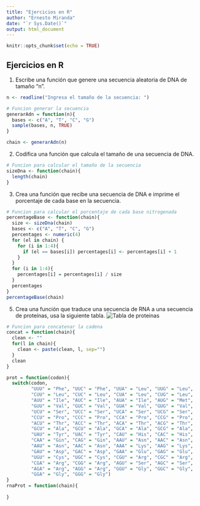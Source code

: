 ```yaml
---
title: "Ejercicios en R"
author: "Ernesto Miranda"
date: "`r Sys.Date()`"
output: html_document
---
```


```r
knitr::opts_chunk$set(echo = TRUE)
```

## Ejercicios en R

1. Escribe una función que genere una secuencia aleatoria de DNA de tamaño “n”.
```r
n <- readline("Ingresa el tamaño de la secuencia: ")

# Funcion generar la secuencia
generarAdn = function(n){
  bases <- c("A", "T", "C", "G")
  sample(bases, n, TRUE)
}

chain <- generarAdn(n)

```
2. Codifica una función que calcula el tamaño de una secuencia de DNA.
```r
# Funcion para calcular el tamaño de la secuencia
sizeDna <- function(chain){
  length(chain)
}
```
3. Crea una función que recibe una secuencia de DNA e imprime el porcentaje de cada base en la 
secuencia.
```r
# Funcion para calcular el porcentaje de cada base nitrogenada
percentageBase <- function(chain){
  size <- sizeDna(chain)
  bases <- c("A", "T", "C", "G")
  percentages <- numeric(4)
  for (el in chain) {
    for (i in 1:4){
      if (el == bases[i]) percentages[i] <- percentages[i] + 1
    }
  }
  for (i in 1:4){
    percentages[i] = percentages[i] / size
  }
  percentages
}
percentageBase(chain)
```

5. Crea una función que traduce una secuencia de RNA a una secuencia de proteínas, usa la siguiente tabla. 
![Tabla de proteinas](./img/proteinas.png)
```r
# Funcion para concatenar la cadena
concat = function(chain){
  clean <- ""
  for(l in chain){
    clean <- paste(clean, l, sep="")
  }
  clean
}

prot = function(codon){
  switch(codon, 
         "UUU" = "Phe", "UUC" = "Phe", "UUA" = "Leu", "UUG" = "Leu", 
         "CUU" = "Leu", "CUC" = "Leu", "CUA" = "Leu", "CUG" = "Leu", 
         "AUU" = "Ile", "AUC" = "Ile", "AUA" = "Ile", "AUG" = "Met", 
         "GUU" = "Val", "GUC" = "Val", "GUA" = "Val", "GUG" = "Val", 
         "UCU" = "Ser", "UCC" = "Ser", "UCA" = "Ser", "UCG" = "Ser", 
         "CCU" = "Pro", "CCC" = "Pro", "CCA" = "Pro", "CCG" = "Pro", 
         "ACU" = "Thr", "ACC" = "Thr", "ACA" = "Thr", "ACG" = "Thr", 
         "GCU" = "Ala", "GCU" = "Ala", "GCA" = "Ala", "GCG" = "Ala", 
         "UAU" = "Tyr", "UAC" = "Tyr", "CAU" = "His", "CAC" = "His", 
         "CAA" = "Gin", "CAG" = "Gin", "AAU" = "Asn", "AAC" = "Asn",
         "AAU" = "Asn", "AAC" = "Asn", "AAA" = "Lys", "AAG" = "Lys",
         "GAU" = "Asp", "GAC" = "Asp", "GAA" = "Glu", "GAG" = "Glu",
         "UGU" = "Cys", "UGC" = "Cys", "CGU" = "Arg", "CGC" = "Arg",
         "CGA" = "Arg", "CGG" = "Arg", "AGU" = "Ser", "AGC" = "Ser",
         "AGA" = "Arg", "AGG" = "Arg", "GGU" = "Gly", "GGC" = "Gly",
         "GGA" = "Gly", "GGG" = "Gly")
}
rnaProt = function(chain){
  
}
```
